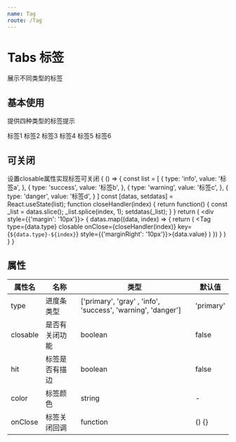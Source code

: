 ```yaml
---
name: Tag
route: /Tag
---
```



# Tabs 标签
展示不同类型的标签

## 基本使用
提供四种类型的标签提示

<Playground>
  <div style={{'margin': '10px'}}>
    <Tag type="info" style={{'marginRight': '10px'}}>标签1</Tag>
    <Tag type="success" style={{'marginRight': '10px'}}>标签2</Tag>
    <Tag type="warning" style={{'marginRight': '10px'}}>标签3</Tag>
    <Tag type="danger" style={{'marginRight': '10px'}}>标签4</Tag>
    <Tag type="gray" style={{'marginRight': '10px'}}>标签5</Tag>
    <Tag type="primary" style={{'marginRight': '10px'}}>标签6</Tag>
  </div>
</Playground>

## 可关闭
设置closable属性实现标签可关闭
<Playground>
  {
    () => {
      const list = [
        {
          type: 'info',
          value: '标签a',
        },
        {
          type: 'success',
          value: '标签b',
        },
        {
          type: 'warning',
          value: '标签c',
        },
        {
          type: 'danger',
          value: '标签d',
        }
      ]
      const [datas, setdatas] = React.useState(list);
      function closeHandler(index) {
        return function() {
          const _list = datas.slice();
          _list.splice(index, 1);
          setdatas(_list);
        }
      }
      return (
        <div style={{'margin': '10px'}}>
          {
            datas.map((data, index) => {
              return (
                <Tag type={data.type} closable onClose={closeHandler(index)} key={`${data.type}-${index}`} style={{'marginRight': '10px'}}>{data.value}</Tag>
              )
            })
          }
        </div>
      )
    }
  }
</Playground>

## 属性

属性名|名称|类型|默认值
----|---|---|---
type|进度条类型|['primary', 'gray' , 'info', 'success', 'warning', 'danger']|'primary'
closable|是否有关闭功能|boolean|false
hit|标签是否有描边|boolean|false
color|标签颜色|string|-
onClose|标签关闭回调|function|() {}